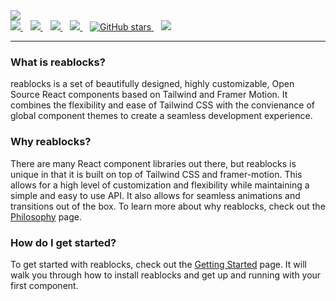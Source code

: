 <div className="my-0 mx-auto text-white text-center flex flex-col">
  <img
    className="w-1/2 mx-auto mb-8 mt-8"
    src="https://github.com/reaviz/reablocks/raw/master/docs/assets/logo.png"
  />
  <br />
  <div className="flex justify-center">
    <a href="https://github.com/reaviz/reablocks/actions/workflows/build.yml" target="_blank">
      <img src="https://github.com/reaviz/reablocks/actions/workflows/build.yml/badge.svg" />
    </a>
    <span>&nbsp;&nbsp;</span>
    <a href="https://npm.im/reablocks" target="_blank">
      <img src="https://img.shields.io/npm/v/reablocks.svg" />
    </a>
    <span>&nbsp;&nbsp;</span>
    <a href="https://npm.im/reablocks" target="_blank">
      <img src="https://badgen.net/npm/dw/reablocks" />
    </a>
    <span>&nbsp;&nbsp;</span>
    <a href="https://github.com/reaviz/reablocks/blob/master/LICENSE" target="_blank">
      <img src="https://badgen.now.sh/badge/license/apache2" />
    </a>
    <span>&nbsp;&nbsp;</span>
    <a href="https://github.com/reaviz/reablocks" target="_blank">
      <img alt="GitHub stars" src="https://img.shields.io/github/stars/reaviz/reablocks?style=social" />
    </a>
    <span>&nbsp;&nbsp;</span>
    <a href="https://discord.gg/tt8wGExq35" target="_blank">
      <img src="https://img.shields.io/discord/773948315037073409?label=discord" />
    </a>
  </div>

---
</div>

### What is reablocks?
reablocks is a set of beautifully designed, highly customizable, Open Source React components
based on Tailwind and Framer Motion. It combines the flexibility and ease of Tailwind CSS with the 
convienance of global component themes to create a seamless development experience.

### Why reablocks?
There are many React component libraries out there, but reablocks is unique in that it 
is built on top of Tailwind CSS and framer-motion. This allows for a high level of customization
and flexibility while maintaining a simple and easy to use API. It also allows for seamless 
animations and transitions out of the box. To learn more about why reablocks, 
check out the [Philosophy](/getting-started/philosophy) page.

### How do I get started?
To get started with reablocks, check out the [Getting Started](/getting-started/setup) page.
It will walk you through how to install reablocks and get up and running with your first component.
